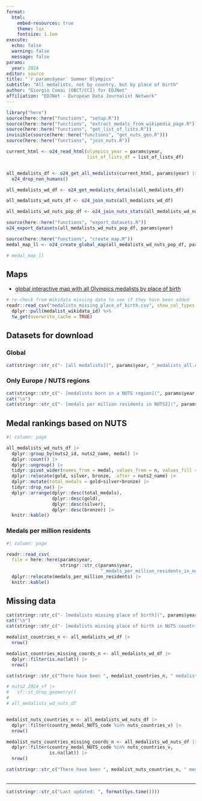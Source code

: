 ```yaml
---
format:
  html:
    embed-resources: true
    theme: lux
    fontsize: 1.1em
execute: 
  echo: false
  warning: false
  message: false
params:
  year: 2024
editor: source
title: "`r params$year` Summer Olympics"
subtitle: "All medalists, not by country, but by place of birth"
author: "Giorgio Comai (OBCT/CCI) for EDJNet"
affiliation: "EDJNet - European Data Journalist Network"
---
```


```r
library("here")
source(here::here("functions", "setup.R"))
source(here::here("functions", "extract_medals_from_wikipedia_page.R"))
source(here::here("functions", "get_list_of_lists.R"))
invisible(source(here::here("functions", "get_nuts_geo.R")))
source(here::here("functions", "join_nuts.R"))
```


```r
current_html <- o24_read_html(olympics_year = params$year,
                              list_of_lists_df = list_of_lists_df)


all_medalists_df <- o24_get_all_medalists(current_html, params$year) |> 
  o24_drop_non_humans()

```


```r
all_medalists_wd_df <- o24_get_medalists_details(all_medalists_df)
```


```r


all_medalists_wd_nuts_df <- o24_join_nuts(all_medalists_wd_df)


```



```r
all_medalists_wd_nuts_pop_df <- o24_join_nuts_stats(all_medalists_wd_nuts_df)
```



```r
source(here::here("functions", "export_datasets.R"))
o24_export_datasets(all_medalists_wd_nuts_pop_df, params$year)
```


```r
source(here::here("functions", "create_map.R"))
medal_map_ll <- o24_create_global_map(all_medalists_wd_nuts_pop_df, params$year)

# medal_map_ll

```


## Maps

- [global interactive map with all Olympics medalists by place of birth](medalists_map.html)


```r
# re-check from Wikidata missing data to see if they have been added
readr::read_csv("medalists_missing_place_of_birth.csv", show_col_types = FALSE) %>% 
  dplyr::pull(medalist_wikidata_id) %>% 
  tw_get(overwrite_cache = TRUE)
```


## Datasets for download

### Global

```r
cat(stringr::str_c("- [all medalists](", params$year, "_medalists_all.csv)"))

```

### Only Europe / NUTS regions

```r
cat(stringr::str_c("- [medalists born in a NUTS region](", params$year, "_medalists_nuts_only.csv)"))
cat("\n")
cat(stringr::str_c("- [medals per million residents in NUTS2](", params$year, "_medals_per_million_residents_in_nuts2.csv)"))
```


## Medal rankings based on NUTS



```r
#| column: page

all_medalists_wd_nuts_df |> 
  dplyr::group_by(nuts2_id, nuts2_name, medal) |> 
  dplyr::count() |> 
  dplyr::ungroup() |> 
  tidyr::pivot_wider(names_from = medal, values_from = n, values_fill = 0) |> 
  dplyr::relocate(gold, silver, bronze, .after = nuts2_name) |> 
  dplyr::mutate(total_medals = gold+silver+bronze) |> 
  tidyr::drop_na() |> 
  dplyr::arrange(dplyr::desc(total_medals),
                 dplyr::desc(gold),
                 dplyr::desc(silver), 
                 dplyr::desc(bronze)) |> 
  knitr::kable()
```

### Medals per million residents

```r
#| column: page

readr::read_csv(
  file = here::here(params$year,
                    stringr::str_c(params$year,
                                   "_medals_per_million_residents_in_nuts2.csv")), show_col_types = FALSE) |> 
  dplyr::relocate(medals_per_million_residents) |> 
  knitr::kable()
```


## Missing data

```r
cat(stringr::str_c("- [medalists missing place of birth](", params$year, "_medalists_missing_place_of_birth.csv)"))
cat("\n")
cat(stringr::str_c("- [medalists missing place of birth in NUTS countries](", params$year, "_medalists_missing_place_of_birth_from_NUTS_countries.csv)"))

```


```r
medalist_countries_n <- all_medalists_wd_df |> 
  nrow()

medalist_countries_missing_coords_n <- all_medalists_wd_df |> 
  dplyr::filter(is.na(lat)) |> 
  nrow()

cat(stringr::str_c("There have been ", medalist_countries_n, " medalists. Place of birth is available for ", medalist_countries_n-medalist_countries_missing_coords_n, " of them;", " place of birth is missing for ", medalist_countries_missing_coords_n, " (", scales::percent(medalist_countries_missing_coords_n/medalist_countries_n), ")."))
```


```r

# nuts2_2024_sf |> 
#   sf::st_drop_geometry()
# 
# all_medalists_wd_nuts_df


medalist_nuts_countries_n <- all_medalists_wd_nuts_df |> 
  dplyr::filter(country_medal_NUTS_code %in% nuts_countries_v) |> 
  nrow()

medalist_nuts_countries_missing_coords_n <- all_medalists_wd_nuts_df |> 
  dplyr::filter(country_medal_NUTS_code %in% nuts_countries_v, 
                is.na(lat)) |> 
  nrow()

cat(stringr::str_c("There have been ", medalist_nuts_countries_n, " medalists participating for countries that are covered by NUTS. Place of birth is available for ", medalist_nuts_countries_n-medalist_nuts_countries_missing_coords_n, " of them;", " place of birth is missing for ", medalist_nuts_countries_missing_coords_n, " (", scales::percent(medalist_nuts_countries_missing_coords_n/medalist_nuts_countries_n), ")."))
  
```



<hr />

```r
cat(stringr::str_c("Last updated: ", format(Sys.time())))
```

